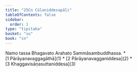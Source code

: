 ```yaml
---
title: "25Cn Cūḷaniddesapāḷi"
tableOfContents: false
sidebar:
  order: 1
type: "tipitaka"
basket: "su"
book: "cn"
---
```


<Paragraph number="1" type="center" book="cn">
Namo tassa Bhagavato Arahato Sammāsambuddhassa.

</Paragraph>

<TableOfContents book="cn" section="25">
* [1 Pārāyanavaggagāthā](1)
* [2 Pārāyanavagganiddesa](2)
* [3 Khaggavisāṇasuttaniddesa](3)
</TableOfContents>
